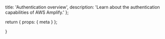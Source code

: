   title: 'Authentication overview',
  description: 'Learn about the authentication capabilities of AWS Amplify.'
};

  return {
    props: {
      meta
    }
  };

}
